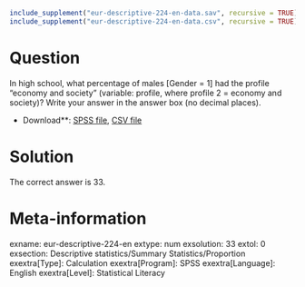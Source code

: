 ```r
include_supplement("eur-descriptive-224-en-data.sav", recursive = TRUE)
include_supplement("eur-descriptive-224-en-data.csv", recursive = TRUE)
```

Question
========
In high school, what percentage of males [Gender = 1] had the profile "economy and society" (variable: profile, where profile 2 = economy and society)? Write your answer in the answer box (no decimal places).

* Download**: [SPSS file](eur-descriptive-224-en-data.sav), [CSV file](eur-descriptive-224-en-data.csv)


Solution
========
The correct answer is 33.

Meta-information
================
exname: eur-descriptive-224-en
extype: num
exsolution: 33
extol: 0
exsection: Descriptive statistics/Summary Statistics/Proportion
exextra[Type]: Calculation
exextra[Program]: SPSS
exextra[Language]: English
exextra[Level]: Statistical Literacy
